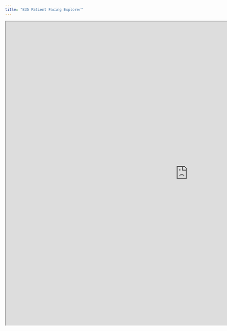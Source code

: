 ```yaml
---
title: "B35 Patient Facing Explorer"
---
```


<p align="center">

<iframe src="https://mluu921.shinyapps.io/u01-shiny-patient-facing/" height="1000px" width="1200px">

</iframe>

</p>
